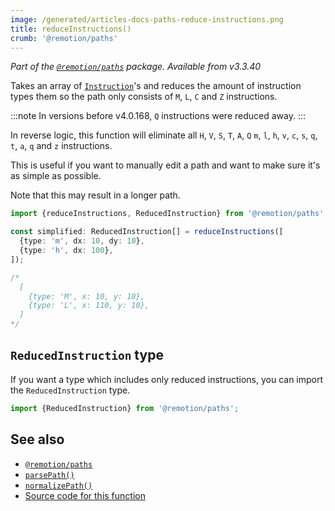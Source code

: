 ```yaml
---
image: /generated/articles-docs-paths-reduce-instructions.png
title: reduceInstructions()
crumb: '@remotion/paths'
---
```


_Part of the [`@remotion/paths`](/docs/paths) package. Available from v3.3.40_

Takes an array of [`Instruction`](/docs/paths/parse-path)'s and reduces the amount of instruction types them so the path only consists of `M`, `L`, `C` and `Z` instructions.

:::note
In versions before v4.0.168, `Q` instructions were reduced away.
:::

In reverse logic, this function will eliminate all `H`, `V`, `S`, `T`, `A`, `Q` `m`, `l`, `h`, `v`, `c`, `s`, `q`, `t`, `a`, `q` and `z` instructions.

This is useful if you want to manually edit a path and want to make sure it's as simple as possible.

Note that this may result in a longer path.

```ts twoslash
import {reduceInstructions, ReducedInstruction} from '@remotion/paths';

const simplified: ReducedInstruction[] = reduceInstructions([
  {type: 'm', dx: 10, dy: 10},
  {type: 'h', dx: 100},
]);

/*
  [
    {type: 'M', x: 10, y: 10},
    {type: 'L', x: 110, y: 10},
  ]
*/
```

## `ReducedInstruction` type

If you want a type which includes only reduced instructions, you can import the `ReducedInstruction` type.

```ts twoslash
import {ReducedInstruction} from '@remotion/paths';
```

## See also

- [`@remotion/paths`](/docs/paths)
- [`parsePath()`](/docs/paths/parse-path)
- [`normalizePath()`](/docs/paths/normalize-path)
- [Source code for this function](https://github.com/remotion-dev/remotion/blob/main/packages/paths/src/reduce-instructions.ts)
